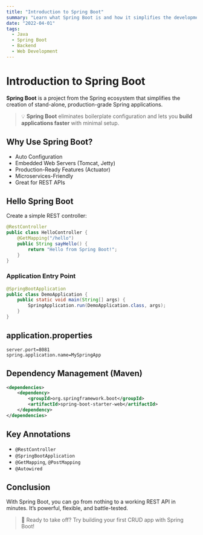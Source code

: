 ```yaml
---
title: "Introduction to Spring Boot"
summary: "Learn what Spring Boot is and how it simplifies the development of Java-based web applications."
date: "2022-04-01"
tags:
  - Java
  - Spring Boot
  - Backend
  - Web Development
---
```


# Introduction to Spring Boot

**Spring Boot** is a project from the Spring ecosystem that simplifies the creation of stand-alone, production-grade Spring applications.

> 💡 **Spring Boot** eliminates boilerplate configuration and lets you **build applications faster** with minimal setup.

## Why Use Spring Boot?

- Auto Configuration
- Embedded Web Servers (Tomcat, Jetty)
- Production-Ready Features (Actuator)
- Microservices-Friendly
- Great for REST APIs

## Hello Spring Boot

Create a simple REST controller:

```java
@RestController
public class HelloController {
    @GetMapping("/hello")
    public String sayHello() {
        return "Hello from Spring Boot!";
    }
}
```

### Application Entry Point

```java
@SpringBootApplication
public class DemoApplication {
    public static void main(String[] args) {
        SpringApplication.run(DemoApplication.class, args);
    }
}
```

## application.properties

```properties
server.port=8081
spring.application.name=MySpringApp
```

## Dependency Management (Maven)

```xml
<dependencies>
    <dependency>
        <groupId>org.springframework.boot</groupId>
        <artifactId>spring-boot-starter-web</artifactId>
    </dependency>
</dependencies>
```

## Key Annotations

- `@RestController`
- `@SpringBootApplication`
- `@GetMapping`, `@PostMapping`
- `@Autowired`

## Conclusion

With Spring Boot, you can go from nothing to a working REST API in minutes. It’s powerful, flexible, and battle-tested.

> 🚀 Ready to take off? Try building your first CRUD app with Spring Boot!
